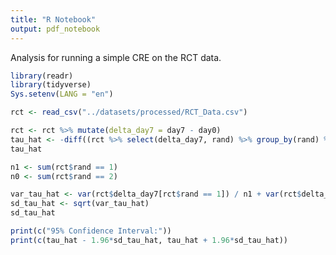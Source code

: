 ```yaml
---
title: "R Notebook"
output: pdf_notebook
---
```


Analysis for running a simple CRE on the RCT data.

```r
library(readr)
library(tidyverse)
Sys.setenv(LANG = "en")
```

```r
rct <- read_csv("../datasets/processed/RCT_Data.csv")
```

```r
rct <- rct %>% mutate(delta_day7 = day7 - day0)
tau_hat <- -diff((rct %>% select(delta_day7, rand) %>% group_by(rand) %>% summarize(tau=mean(delta_day7)))$tau)
tau_hat
```

```r
n1 <- sum(rct$rand == 1)
n0 <- sum(rct$rand == 2)

var_tau_hat <- var(rct$delta_day7[rct$rand == 1]) / n1 + var(rct$delta_day7[rct$rand == 2]) / n0
sd_tau_hat <- sqrt(var_tau_hat)
sd_tau_hat
```
```r
print(c("95% Confidence Interval:"))
print(c(tau_hat - 1.96*sd_tau_hat, tau_hat + 1.96*sd_tau_hat))
```
